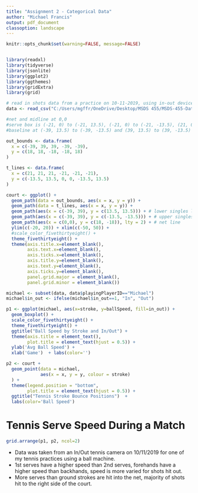 ```yaml
---
title: "Assignment 2 - Categorical Data"
author: "Michael Francis"
output: pdf_document
classoption: landscape
---
```



```r
knitr::opts_chunk$set(warning=FALSE, message=FALSE)


library(readxl)
library(tidyverse)
library(jsonlite)
library(ggplot2)
library(ggthemes)
library(gridExtra)
library(grid)

# read in shots data from a practice on 10-11-2019, using in-out device and apple watch
data <- read_csv("C:/Users/mgffr/OneDrive/Desktop/MSDS 455/MSDS-455-Data-Visualization/Assignment 2/shots.csv")

#net and midline at 0,0
#serve box is (-21, 0) to (-21, 13.5), (-21, 0) to (-21, -13.5), (21, 0) to (21, 13.5), (21, 0) to (21, -13.5),
#baseline at (-39, 13.5) to (-39, -13.5) and (39, 13.5) to (39, -13.5)

out_bounds <- data.frame(
  x = c(-39, 39, 39, -39, -39),
  y = c(18, 18, -18, -18, 18)
)

t_lines <- data.frame(
  x = c(21, 21, 21, -21, -21, -21),
  y = c(-13.5, 13.5, 0, 0, -13.5, 13.5)
)

court <- ggplot() +
  geom_path(data = out_bounds, aes(x = x, y = y)) +
  geom_path(data = t_lines, aes(x = x, y = y)) +
  geom_path(aes(x = c(-39, 39), y = c(13.5, 13.5))) + # lower singles lines
  geom_path(aes(x = c(-39, 39), y = c(-13.5, -13.5))) + # upper singles lines
  geom_path(aes(x = c(0,0), y = c(18, -18)), lty = 2) + # net line
  ylim(c(-20, 20)) + xlim(c(-50, 50)) +
  #scale_color_fivethirtyeight() +
  theme_fivethirtyeight() +
  theme(axis.title.x=element_blank(),
        axis.text.x=element_blank(),
        axis.ticks.x=element_blank(),
        axis.title.y=element_blank(),
        axis.text.y=element_blank(),
        axis.ticks.y=element_blank(),
        panel.grid.major = element_blank(),
        panel.grid.minor = element_blank())

michael <- subset(data, data$playingPlayerID=="Michael")
michael$in_out <- ifelse(michael$in_out==1, "In", "Out")

p1 <- ggplot(michael, aes(x=stroke, y=ballSpeed, fill=in_out)) +
  geom_boxplot() +
  scale_color_fivethirtyeight() +
  theme_fivethirtyeight() +
  ggtitle("Ball Speed by Stroke and In/Out") +
  theme(axis.title = element_text(), 
        plot.title = element_text(hjust = 0.5)) + 
  ylab('Avg Ball Speed') +
  xlab('Game')  + labs(color='') 

p2 <- court +
  geom_point(data = michael,
             aes(x = x, y = y, colour = stroke)
  ) +
  theme(legend.position = "bottom", 
        plot.title = element_text(hjust = 0.5)) +
  ggtitle("Tennis Stroke Bounce Positions")  + 
  labs(color='Ball Speed')

```

# Tennis Serve Speed During a Match

```r
grid.arrange(p1, p2, ncol=2)
```

\begin{flushright}
Source: Francis, M (2020, July 17). [Tennis Singles Match] Retrieved from https://github.com/MichaelFrancis23/MSDS-455-Data-Visualization/blob/master/Assignment\%202/shots.csv
\end{flushright}

- Data was taken from an In/Out tennis camera on 10/11/2019 for one of my tennis practices using a ball machine.
- 1st serves have a higher speed than 2nd serves, forehands have a higher speed than backhands, speed is more varied for shots hit out.
- More serves than ground strokes are hit into the net, majority of shots hit to the right side of the court.

